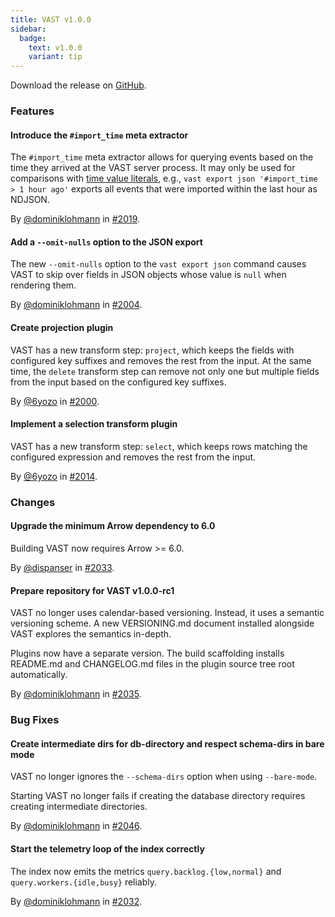 ```yaml
---
title: VAST v1.0.0
sidebar:
  badge:
    text: v1.0.0
    variant: tip
---
```


Download the release on [GitHub](https://github.com/tenzir/tenzir/releases/tag/v1.0.0).

### Features

#### Introduce the `#import_time` meta extractor

The `#import_time` meta extractor allows for querying events based on the time
they arrived at the VAST server process. It may only be used for comparisons
with [time value
literals](https://vast.io/docs/understand/query-language/expressions#values),
e.g., `vast export json '#import_time > 1 hour ago'` exports all events that
were imported within the last hour as NDJSON.

By [@dominiklohmann](https://github.com/dominiklohmann) in [#2019](https://github.com/tenzir/tenzir/pull/2019).

#### Add a `--omit-nulls` option to the JSON export

The new `--omit-nulls` option to the `vast export json` command causes VAST to
skip over fields in JSON objects whose value is `null` when rendering them.

By [@dominiklohmann](https://github.com/dominiklohmann) in [#2004](https://github.com/tenzir/tenzir/pull/2004).

#### Create projection plugin

VAST has a new transform step: `project`, which keeps the fields with configured
key suffixes and removes the rest from the input. At the same time, the `delete`
transform step can remove not only one but multiple fields from the input based
on the configured key suffixes.

By [@6yozo](https://github.com/6yozo) in [#2000](https://github.com/tenzir/tenzir/pull/2000).

#### Implement a selection transform plugin

VAST has a new transform step: `select`, which keeps rows matching the
configured expression and removes the rest from the input.

By [@6yozo](https://github.com/6yozo) in [#2014](https://github.com/tenzir/tenzir/pull/2014).

### Changes

#### Upgrade the minimum Arrow dependency to 6.0

Building VAST now requires Arrow >= 6.0.

By [@dispanser](https://github.com/dispanser) in [#2033](https://github.com/tenzir/tenzir/pull/2033).

#### Prepare repository for VAST v1.0.0-rc1

VAST no longer uses calendar-based versioning. Instead, it uses a semantic
versioning scheme. A new VERSIONING.md document installed alongside VAST
explores the semantics in-depth.

Plugins now have a separate version. The build scaffolding installs README.md
and CHANGELOG.md files in the plugin source tree root automatically.

By [@dominiklohmann](https://github.com/dominiklohmann) in [#2035](https://github.com/tenzir/tenzir/pull/2035).

### Bug Fixes

#### Create intermediate dirs for db-directory and respect schema-dirs in bare mode

VAST no longer ignores the `--schema-dirs` option when using `--bare-mode`.

Starting VAST no longer fails if creating the database directory requires
creating intermediate directories.

By [@dominiklohmann](https://github.com/dominiklohmann) in [#2046](https://github.com/tenzir/tenzir/pull/2046).

#### Start the telemetry loop of the index correctly

The index now emits the metrics `query.backlog.{low,normal}` and
`query.workers.{idle,busy}` reliably.

By [@dominiklohmann](https://github.com/dominiklohmann) in [#2032](https://github.com/tenzir/tenzir/pull/2032).
